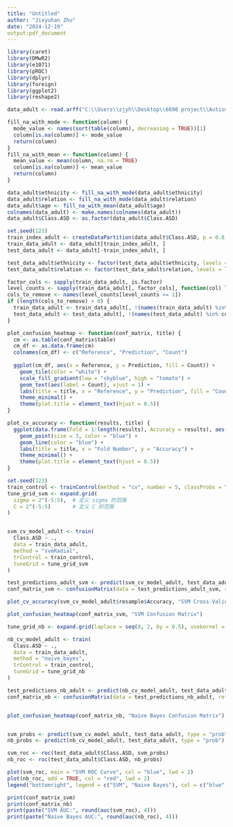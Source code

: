 ---
title: "Untitled"
author: "Jieyuhan Zhu"
date: "2024-12-19"
output:pdf_document
---

```{r}
library(caret)
library(DMwR2)      
library(e1071)    
library(pROC)      
library(dplyr)    
library(foreign)  
library(ggplot2) 
library(reshape2) 

data_adult <- read.arff("C:\\Users\\zjyh\\Desktop\\6690 project\\Autism-Child-Data.arff")

fill_na_with_mode <- function(column) {
  mode_value <- names(sort(table(column), decreasing = TRUE))[1]
  column[is.na(column)] <- mode_value
  return(column)
}
fill_na_with_mean <- function(column) {
  mean_value <- mean(column, na.rm = TRUE)
  column[is.na(column)] <- mean_value
  return(column)
}

data_adult$ethnicity <- fill_na_with_mode(data_adult$ethnicity)
data_adult$relation <- fill_na_with_mode(data_adult$relation)
data_adult$age <- fill_na_with_mean(data_adult$age)
colnames(data_adult) <- make.names(colnames(data_adult))
data_adult$Class.ASD <- as.factor(data_adult$Class.ASD)

set.seed(123)
train_index_adult <- createDataPartition(data_adult$Class.ASD, p = 0.8, list = FALSE)
train_data_adult <- data_adult[train_index_adult, ]
test_data_adult <- data_adult[-train_index_adult, ]

test_data_adult$ethnicity <- factor(test_data_adult$ethnicity, levels = levels(train_data_adult$ethnicity))
test_data_adult$relation <- factor(test_data_adult$relation, levels = levels(train_data_adult$relation))

factor_cols <- sapply(train_data_adult, is.factor)
level_counts <- sapply(train_data_adult[, factor_cols], function(col) length(unique(col)))
cols_to_remove <- names(level_counts[level_counts <= 1])
if (length(cols_to_remove) > 0) {
  train_data_adult <- train_data_adult[, !(names(train_data_adult) %in% cols_to_remove)]
  test_data_adult <- test_data_adult[, !(names(test_data_adult) %in% cols_to_remove)]
}

plot_confusion_heatmap <- function(conf_matrix, title) {
  cm <- as.table(conf_matrix$table)
  cm_df <- as.data.frame(cm)
  colnames(cm_df) <- c("Reference", "Prediction", "Count")
  
  ggplot(cm_df, aes(x = Reference, y = Prediction, fill = Count)) +
    geom_tile(color = "white") +
    scale_fill_gradient(low = "skyblue", high = "tomato") +
    geom_text(aes(label = Count), vjust = 1) +
    labs(title = title, x = "Reference", y = "Prediction", fill = "Count") +
    theme_minimal() +
    theme(plot.title = element_text(hjust = 0.5))
}

plot_cv_accuracy <- function(results, title) {
  ggplot(data.frame(Fold = 1:length(results), Accuracy = results), aes(x = Fold, y = Accuracy)) +
    geom_point(size = 3, color = "blue") +
    geom_line(color = "blue") +
    labs(title = title, x = "Fold Number", y = "Accuracy") +
    theme_minimal() +
    theme(plot.title = element_text(hjust = 0.5))
}

set.seed(123)
train_control <- trainControl(method = "cv", number = 5, classProbs = TRUE, savePredictions = TRUE)
tune_grid_svm <- expand.grid(
  sigma = 2^(-5:5),  # 定义 sigma 的范围
  C = 2^(-5:5)       # 定义 C 的范围
)


svm_cv_model_adult <- train(
  Class.ASD ~ ., 
  data = train_data_adult, 
  method = "svmRadial",
  trControl = train_control,
  tuneGrid = tune_grid_svm
)

test_predictions_adult_svm <- predict(svm_cv_model_adult, test_data_adult)
conf_matrix_svm <- confusionMatrix(data = test_predictions_adult_svm, reference = test_data_adult$Class.ASD)

plot_cv_accuracy(svm_cv_model_adult$resample$Accuracy, "SVM Cross-Validation Accuracy")

plot_confusion_heatmap(conf_matrix_svm, "SVM Confusion Matrix")

tune_grid_nb <- expand.grid(laplace = seq(0, 2, by = 0.5), usekernel = c(TRUE, FALSE), adjust = seq(0.5, 2, by = 0.5))

nb_cv_model_adult <- train(
  Class.ASD ~ ., 
  data = train_data_adult, 
  method = "naive_bayes",
  trControl = train_control,
  tuneGrid = tune_grid_nb
)

test_predictions_nb_adult <- predict(nb_cv_model_adult, test_data_adult)
conf_matrix_nb <- confusionMatrix(data = test_predictions_nb_adult, reference = test_data_adult$Class.ASD)


plot_confusion_heatmap(conf_matrix_nb, "Naive Bayes Confusion Matrix")


svm_probs <- predict(svm_cv_model_adult, test_data_adult, type = "prob")[, 2]
nb_probs <- predict(nb_cv_model_adult, test_data_adult, type = "prob")[, 2]

svm_roc <- roc(test_data_adult$Class.ASD, svm_probs)
nb_roc <- roc(test_data_adult$Class.ASD, nb_probs)

plot(svm_roc, main = "SVM ROC Curve", col = "blue", lwd = 2)
plot(nb_roc, add = TRUE, col = "red", lwd = 2)
legend("bottomright", legend = c("SVM", "Naive Bayes"), col = c("blue", "red"), lwd = 2)

print(conf_matrix_svm)
print(conf_matrix_nb)
print(paste("SVM AUC:", round(auc(svm_roc), 4)))
print(paste("Naive Bayes AUC:", round(auc(nb_roc), 4)))
```